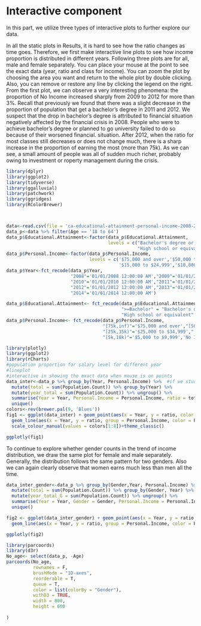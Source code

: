 # Interactive component

In this part, we utilize three types of interactive plots to further explore our data.

In all the static plots in Results, it is hard to see how the ratio changes as time goes. Therefore, we first make interactive line plots to see how income proportion is distributed in different years. Following three plots are for all, male and female separately. You can place your mouse at the point to see the exact data (year, ratio and class for income). You can zoom the plot by choosing the area you want and return to the whole plot by double clicking. Also, you can remove or restore any line by clicking the legend on the right. From the first plot, we can observe a very interesting phenomena: the proportion of No Income increased sharply from 2009 to 2012 for more than 3%. Recall that previously we found that there was a slight decrease in the proportion of population that get a bachelor’s degree in 2011 and 2012. We suspect that the drop in bachelor's degree is attributed to financial situation negatively affected by the financial crisis in 2008. People who were to achieve bachelor's degree or planned to go university failed to do so because of their worsened financial. situation. After 2012, when the ratio for most classes still decreases or does not change much, there is a sharp increase in the proportion of earning the most (more than 75k). As we can see, a small amount of people was all of sudden much richer, probably owing to investment or roperty management during the crisis.

```r
library(dplyr)
library(ggplot2)
library(tidyverse)
library(ggalluvial)
library(patchwork)
library(ggridges)
library(RColorBrewer)



data<-read.csv(file = 'ca-educational-attainment-personal-income-2008-2014.csv', header = TRUE)
data_p<-data %>% filter(Age == '18 to 64')
data_p$Educational.Attainment<-factor(data_p$Educational.Attainment,
                                      levels = c("Bachelor's degree or higher","Some college, less than 4-yr degree",
                                                 "High school or equivalent","No high school diploma"))
data_p$Personal.Income<-factor(data_p$Personal.Income, 
                               levels = c('$75,000 and over','$50,000 to $74,999','$35,000 to $49,999','$25,000 to $34,999',
                                          '$15,000 to $24,999','$10,000 to $14,999','$5,000 to $9,999','No Income'))
data_p$Year<-fct_recode(data_p$Year,
                        "2008"='01/01/2008 12:00:00 AM',"2009"='01/01/2009 12:00:00 AM',
                        "2010"='01/01/2010 12:00:00 AM',"2011"='01/01/2011 12:00:00 AM',
                        "2012"='01/01/2012 12:00:00 AM',"2013"='01/01/2013 12:00:00 AM',
                        "2014"='01/01/2014 12:00:00 AM')

data_p$Educational.Attainment<- fct_recode(data_p$Educational.Attainment,
                                           ">=Bachelor" = "Bachelor's degree or higher","College (<4year)" = "Some college, less than 4-yr degree",
                                           "High school or equivalent" = "High school or equivalent","< high school" = "No high school diploma")
data_p$Personal.Income<- fct_recode(data_p$Personal.Income,
                                    "[75k,inf)"='$75,000 and over',"[50k,75k)"='$50,000 to $74,999',"[35k,50k)"='$35,000 to $49,999',
                                    "[25k,35k)"='$25,000 to $34,999',"[15k,25k)"='$15,000 to $24,999',"[10k,15k)"='$10,000 to $14,999',
                                    "[5k,10k)"='$5,000 to $9,999','No Income'='No Income')
```                                    


```r
library(plotly)
library(ggplot2)
library(rCharts)
#population proportion for salary level for different year
#lineplot
#interactive in showing the exact data when mouse is on points
data_inter<-data_p %>% group_by(Year, Personal.Income) %>%  #if we study gender, add Gender
  mutate(total = sum(Population.Count)) %>% group_by(Year) %>% 
  mutate(year_total = sum(Population.Count)) %>% ungroup() %>%
  summarise(Year = Year, Personal.Income = Personal.Income, ratio = total/year_total) %>% 
  unique()
colors<-rev(brewer.pal(9, 'Blues'))
fig1 <- ggplot(data_inter) + geom_point(aes(x = Year, y = ratio, color = Personal.Income))+
  geom_line(aes(x = Year, y = ratio, group = Personal.Income, color = Personal.Income))+
  scale_colour_manual(values = colors[1:8])+theme_classic()

ggplotly(fig1)
```
To continue to explore whether gender counts in the trend of income distribution, we draw the same plot for female and male separately. Generally, the distribution follows the same pattern for two genders. Also we can again clearly  observe that women earns much less than men all the time.
```r
data_inter_gender<-data_p %>% group_by(Gender,Year, Personal.Income) %>%  #if we study gender, add Gender
  mutate(total = sum(Population.Count)) %>% group_by(Gender, Year) %>% 
  mutate(year_total_G = sum(Population.Count)) %>% ungroup() %>%
  summarise(Year = Year, Gender = Gender, Personal.Income = Personal.Income, ratio = total/year_total_G) %>% 
  unique()

fig2 <- ggplot(data_inter_gender) + geom_point(aes(x = Year, y = ratio, color = Personal.Income))+
  geom_line(aes(x = Year, y = ratio, group = Personal.Income, color = Personal.Income))+facet_grid(~Gender)+scale_colour_manual(values = colors[1:8])+theme_classic()

ggplotly(fig2)


```



```r
library(parcoords)
library(d3r)
No_age<- select(data_p, -Age)
parcoords(No_age,
          rownames = F,
          brushMode = "1D-axes",
          reorderable = T,
          queue = T,
          color = list(colorBy = "Gender"),
          withD3 = TRUE,
          width = 800,
          height = 600
          
)
```



